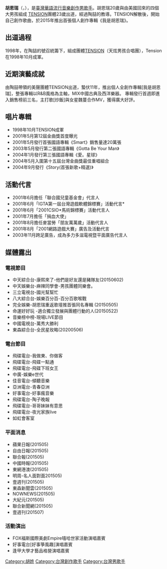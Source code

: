 {{blpunsourced|time=2015-08-26T03:02:34+00:00}}
{{藝人
|姓名 = 胡恩瑞
|類型 = 男歌手
|圖片 = 
|圖片尺寸 = 
|圖片簡介 = 
|原名 = 胡恩瑞 N-Ray
|外文名 = Raymond
|外文 =  
|羅馬拼音 = 
|英文名 =
|暱稱 = 
|其他藝名 = 
|國籍 = {{ROC}}
|民族 = 
|籍貫 = 
|出生日期 = {{birth_date_and_age|1978|3|20}}
|出生地點 = 
|逝世日期 = 
|逝世地點 = 
|職業 = [[歌手|歌手]]、[[電視節目主持|電視節目主持]]
|語言 = [[國語|國語]]、[[英語|英語]]
|教育程度 = 
|宗教信仰 =基督教
|女友 = 
|兒女 = 
|父母 = 
|音樂類型 = 美聲、R&B
|演奏樂器 = 
|出道地點 = 
|出道作 = 
|出道日期 = 
|代表作 = 
|活躍年代 = 1998年至今
|唱片公司 = 
|經紀公司 = 宇朕娛樂
|網站 = [http://www.weibo.com/hunray/ 胡恩瑞微博]、[https://www.facebook.com/ImHuNRay 胡恩瑞臉書]
|相關團體 = [[TENSION|TENSION]]
|獎項 = 
|IMDb = 8060197
}}
'''胡恩瑞'''（{{lang|en|N-Ray}}，{{bd|1978年|3月20日|}}），是[[臺灣|臺灣]][[華語流行音樂|華語流行音樂]][[創作|創作]][[男歌手|男歌手]]。胡恩瑞20歲與由美國回來的四個大男孩組成 [[TENSION|TENSION]]團體23歲出道，經過陶喆的教導。TENSION解散後，開始自己創作歌曲，於2015年推出首張個人創作專輯《我是胡恩瑞》。

== 出道過程 ==
1998年，在陶喆的號召統籌下，組成團體[[TENSION|TENSION]]（天炫男孩合唱團），Tension在1998年10月成軍。

== 近期演藝成就 ==
由陶喆帶領的美聲團體TENSION出道，蟄伏11年，推出個人全創作專輯[我是胡恩瑞]，整張專輯以R&B風格為主軸，MIX中國古典及西洋樂器。
專輯發行首週即進入銷售榜前三名，主打歌[炒飯]與女星魏蔓合作MV，獲得廣大好評。

== 唱片專輯 ==
*1998年10月TENSION成軍
*2001年5月第12屆金曲獎首度曝光
*2001年5月發行首張國語專輯《Smart》銷售量達20萬張
*2003年5月發行第二張國語專輯《Gotta Be Your Man》
*2004年1月發行第三張國語專輯《愛。星球》
*2004年5月入圍第十五屆台灣金曲獎最佳重唱組合
*2004年9月發行《Story(首張新歌+精選)》

== 活動代言 ==
*2001年6月擔任「聯合國兒童基金會」代言人
*2001年6月「IGTA第一屆台灣遊戲軟體錦標賽」活動代言*
*2001年6月「2001CSIO*馬術錦標賽」活動代言人
*2001年7月擔任「捐血大使」
*2001年8月擔任麥當勞「朋友萬萬歲」活動代言人
*2001年8月「2001網路遊戲大賽」廣告及活動代言
*2003年11月跨足廣告，成為多力多滋電視暨平面廣告代言人

== 媒體露出 ==

=== 電視節目 ===
*中天綜合台-康熙來了-他們是好友還是豬隊友(20150602)
*中天娛樂台-麻辣同學會-男孩團體同樂會。
*三立電視台-國光幫幫忙
*八大綜合台-娛樂百分百-百分百歌喉戰
*完全娛樂-胡恩瑞重返歌壇推首張同名專輯 (20150505)
*命運好好玩 -適合獨立發展與團體行動的人(20150522)
*音樂榜中榜-現場LIVE節目
*中國電視台-萬秀大勝利
*東森綜合台-全民星玫略(20200506)

=== 電台節目 ===
*飛碟電台-我做東、你做客
*飛碟電台-飛碟一點通
*飛碟電台-飛碟下班女王
*中廣-娛樂e世代
*佳音電台-傾聽音樂
*亞洲電台-青春亞洲
*好事電台-好事瘋音樂
*飛碟電台-陶子晚報
*飛碟電台-哥哥妹妹有意思
*飛碟電台-夜光家族live
*如虹會客室

=== 平面消息 ===
*蘋果日報(201505)
*自由日報(201505)
*聯合報(201505)
*中國時報(201505)
*東網港澳(201505)
*明周-名人面對面201505)
*壹週刊(201505)
*東森新聞雲(201505)
*NOWNEWS(201505)
*大紀元(201505)
*聯合新聞網(201505)
*壹週刊(201507)

=== 活動演出 ===
*FOX福斯國際美劇Empire嘻哈世家活動演唱嘉賓
*好事電台[好事箏風趣]演唱嘉賓
*逢甲大學才藝品格營演唱嘉賓

[[Category:胡姓|Category:胡姓]]
[[Category:台灣創作歌手|Category:台灣創作歌手]]
[[Category:台灣男歌手|Category:台灣男歌手]]